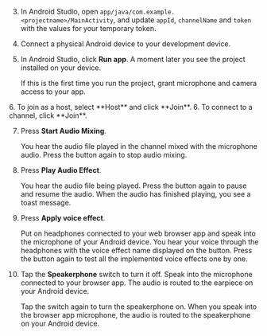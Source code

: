 <PlatformWrapper platform="flutter">

3. In Android Studio, open `app/java/com.example.<projectname>/MainActivity`, and update `appId`, `channelName` and `token` with the values for your temporary token.

4. Connect a physical Android device to your development device.

5. In Android Studio, click **Run app**. A moment later you see the project installed on your device.

    If this is the first time you run the project, grant microphone and camera access to your app.

<ProductWrapper notAllowed="video-calling">
6. To join as a host, select **Host** and click **Join**.
</ProductWrapper>

<ProductWrapper product="video-calling">
6. To connect to a channel, click **Join**.
</ProductWrapper>

7. Press **Start Audio Mixing**.

    You hear the audio file played in the channel mixed with the microphone audio. Press the button again to stop audio mixing.

8. Press **Play Audio Effect**.

    You hear the audio file being played. Press the button again to pause and resume the audio. When the audio has finished playing, you see a toast message.

9. Press **Apply voice effect**. 

    Put on headphones connected to your web browser app and speak into the microphone of your Android device. You hear your voice through the headphones with the voice effect name displayed on the button. Press the button again to test all the implemented voice effects one by one.

10. Tap the **Speakerphone** switch to turn it off. Speak into the microphone connected to your browser app. The audio is routed to the earpiece on your Android device. 

    Tap the switch again to turn the speakerphone on. When you speak into the browser app microphone, the audio is routed to the speakerphone on your Android device.

</PlatformWrapper>
